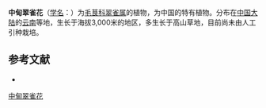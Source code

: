 {{Speciesbox
| name = 中甸翠雀花
| status = 
| status_system = 
| image =
| genus = Delphinium
| species = yuanum
| authority = Chen in Bull.
}}

'''中甸翠雀花'''（[[学名|学名]]：{{lang|la|''Delphinium yuanum''}}）为[[毛茛科|毛茛科]][[翠雀属|翠雀属]]的植物，为中国的特有植物。分布在[[中国大陆|中国大陆]]的[[云南|云南]]等地，生长于海拔3,000米的地区，多生长于高山草地，目前尚未由人工引种栽培。

== 参考文献 ==
<div class="references-small">
* {{cite web| url =http://www.bioinfo.cn/db05/KmzwSpecies.php?action=view&id=18540| title =中甸翠雀花| work =《中国高等植物数据库全库》| publisher =中国科学院微生物研究所| author =昆明植物研究所| accessdate =2009-02-25| deadurl =yes| archiveurl =https://web.archive.org/web/20160305035041/http://www.bioinfo.cn/db05/KmzwSpecies.php?action=view&id=18540| archivedate =2016-03-05}}
</div>
{{Taxonbar|from=Q10875907}}

[[Category:翠雀属|中甸翠雀花]]


{{植物小作品}}